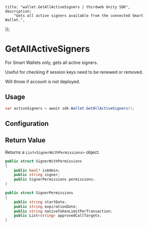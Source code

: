 
	title: "wallet.GetAllActiveSigners | thirdweb Unity SDK",
	description:
		"Gets all active signers available from the connected Smart Wallet.",
});

# GetAllActiveSigners

For Smart Wallets only, gets all active signers.

Useful for checking if session keys need to be renewed or removed.

Will throw if account is not deployed.

## Usage

```csharp
var activeSigners = await sdk.Wallet.GetAllActiveSigners();
```

## Configuration

## Return Value

Returns a `List<SignerWithPermissions>` object.

```csharp
public struct SignerWithPermissions
{
    public bool? isAdmin;
    public string signer;
    public SignerPermissions permissions;
}

public struct SignerPermissions
{
    public string startDate;
    public string expirationDate;
    public string nativeTokenLimitPerTransaction;
    public List<string> approvedCallTargets;
}
```
